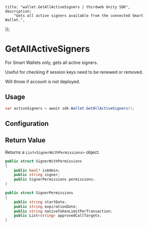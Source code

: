 
	title: "wallet.GetAllActiveSigners | thirdweb Unity SDK",
	description:
		"Gets all active signers available from the connected Smart Wallet.",
});

# GetAllActiveSigners

For Smart Wallets only, gets all active signers.

Useful for checking if session keys need to be renewed or removed.

Will throw if account is not deployed.

## Usage

```csharp
var activeSigners = await sdk.Wallet.GetAllActiveSigners();
```

## Configuration

## Return Value

Returns a `List<SignerWithPermissions>` object.

```csharp
public struct SignerWithPermissions
{
    public bool? isAdmin;
    public string signer;
    public SignerPermissions permissions;
}

public struct SignerPermissions
{
    public string startDate;
    public string expirationDate;
    public string nativeTokenLimitPerTransaction;
    public List<string> approvedCallTargets;
}
```
